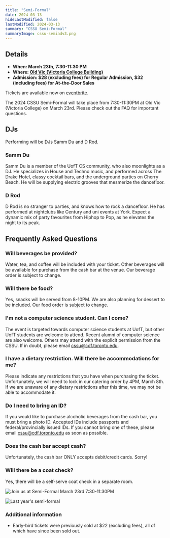 ```yaml
---
title: "Semi-Formal"
date: 2024-03-13
hideLastModified: false
lastModified: 2024-03-13
summary: "CSSU Semi-Formal"
summaryImage: cssu-semiadv3.png
---
```


## Details

- **When: March 23th, 7:30-11:30 PM**
- **Where: [Old Vic (Victoria College Building)](https://maps.app.goo.gl/JvwuEuYYLEyGgh2x9)**
- **Admission: $28 (excluding fees) for Regular Admission, $32 (including fees) for At-the-Door Sales**

Tickets are available now on [eventbrite](https://www.eventbrite.com/e/cssu-semi-formal-tickets-856526944147?aff=oddtdtcreator).

The 2024 CSSU Semi-Formal will take place from 7:30-11:30PM at Old Vic (Victoria College) on March 23rd. Please check out the FAQ for important questions.

## DJs

Performing will be DJs Samm Du and D Rod.

### Samm Du

Samm Du is a member of the UofT CS community, who also moonlights as a DJ.
He specializes in House and Techno music, and performed across The Drake Hotel, classy cocktail bars, and the underground parties on Cherry Beach.
He will be supplying electric grooves that mesmerize the dancefloor.

### D Rod

D Rod is no stranger to parties, and knows how to rock a dancefloor.
He has performed at nightclubs like Century and uni events at York.
Expect a dynamic mix of party favourites from Hiphop to Pop, as he elevates the night to its peak.

## Frequently Asked Questions

### Will beverages be provided?

Water, tea, and coffee will be included with your ticket. Other beverages will be available for purchase from the cash bar at the venue. Our beverage order is subject to change.

### Will there be food?

Yes, snacks will be served from 8-10PM. We are also planning for dessert to be included. Our food order is subject to change.

### I'm not a computer science student. Can I come?

The event is targeted towards computer science students at UofT, but other UofT students are welcome to attend. Recent alumni of computer science are also welcome. Others may attend with the explicit permission from the CSSU. If in doubt, please email cssu@cdf.toronto.edu.

### I have a dietary restriction. Will there be accommodations for me?

Please indicate any restrictions that you have when purchasing the ticket. Unfortunately, we will need to lock in our catering order by 4PM, March 8th. If we are unaware of any dietary restrictions after this time, we may not be able to accommodate it.

### Do I need to bring an ID?

If you would like to purchase alcoholic beverages from the cash bar, you must bring a photo ID. Accepted IDs include passports and federal/provincially issued IDs. If you cannot bring one of these, please email cssu@cdf.toronto.edu as soon as possible.

### Does the cash bar accept cash?

Unfortunately, the cash bar ONLY accepts debit/credit cards. Sorry!

### Will there be a coat check?

Yes, there will be a self-serve coat check in a separate room.

![Join us at Semi-Formal March 23rd 7:30-11:30PM](cssu-semiadv3.png)

![Last year's semi-formal](2024cssu-semi-formal-placeholder-image.jpg)

### Additional information
* Early-bird tickets were previously sold at $22 (excluding fees), all of which have since been sold out.